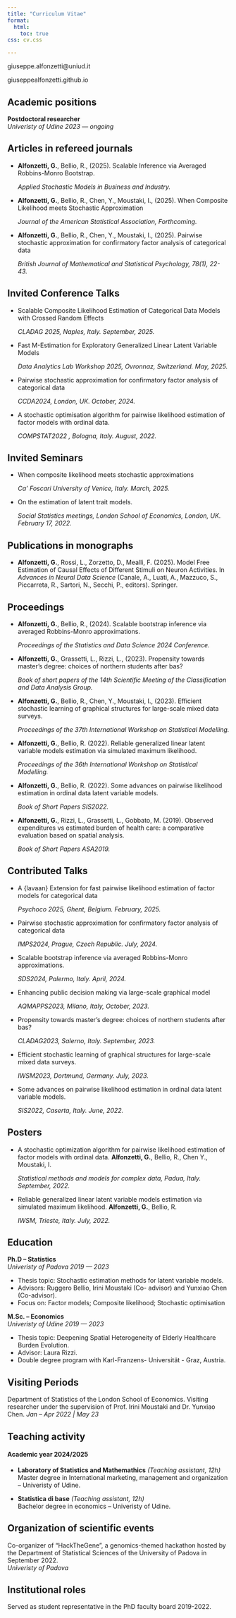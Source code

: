 ```yaml
---
title: "Curriculum Vitae"
format:
  html:
    toc: true
css: cv.css

---
```


::: {.print-only .contact-block}
giuseppe.alfonzetti@uniud.it

giuseppealfonzetti.github.io
:::

## Academic positions
**Postdoctoral researcher** <br> *Univeristy of Udine* [*2023 --- ongoing*]{.cvdate}

## Articles in refereed journals
- **Alfonzetti, G.**, Bellio, R., (2025). Scalable Inference via Averaged Robbins-Monro Bootstrap. <p class="text-primary">*Applied Stochastic Models in Business and Industry.*<p> 

- **Alfonzetti, G.**, Bellio, R., Chen, Y., Moustaki, I., (2025). When Composite Likelihood meets Stochastic Approximation <p class="text-primary">*Journal of the American Statistical Association, Forthcoming.*<p>

- **Alfonzetti, G.**, Bellio, R., Chen, Y., Moustaki, I., (2025). Pairwise stochastic approximation for confirmatory factor analysis of categorical data <p class="text-primary">*British Journal of Mathematical and Statistical Psychology, 78(1), 22-43.*<p>

## Invited Conference Talks
- Scalable Composite Likelihood Estimation of Categorical Data Models with Crossed Random Effects <p class="text-primary"> *CLADAG 2025, Naples, Italy. September, 2025.*<p>
- Fast M-Estimation for Exploratory Generalized Linear Latent Variable Models <p class="text-primary"> *Data Analytics Lab Workshop 2025, Ovronnaz, Switzerland. May, 2025.*<p>
- Pairwise stochastic approximation for confirmatory factor analysis of categorical data <p class="text-primary"> *CCDA2024, London, UK. October, 2024.*<p>
-  A stochastic optimisation algorithm for pairwise likelihood estimation of factor models with ordinal data. <p class="text-primary"> *COMPSTAT2022 , Bologna, Italy. August, 2022.* <p>

## Invited Seminars
- When composite likelihood meets stochastic approximations <p class="text-primary"> *Ca’ Foscari University of Venice, Italy. March, 2025.*<p>
- On the estimation of latent trait models. <p class="text-primary">*Social Statistics meetings, London School of Economics, London, UK. February 17, 2022.*<p>

## Publications in monographs
- **Alfonzetti, G.**, Rossi, L., Zorzetto, D., Mealli, F. (2025). Model Free Estimation of Causal Effects of Different Stimuli on Neuron Activities. In *Advances in Neural Data Science* (Canale, A., Luati, A., Mazzuco, S., Piccarreta, R., Sartori, N., Secchi, P., editors). Springer.

## Proceedings
- **Alfonzetti, G.**, Bellio, R., (2024). Scalable bootstrap inference via averaged Robbins-Monro approximations. <p class="text-primary">*Proceedings of the Statistics and Data Science 2024 Conference.*<p>
- **Alfonzetti, G.**, Grassetti, L., Rizzi, L., (2023). Propensity towards master's degree: choices of northern students after bas? <p class="text-primary">*Book of short papers of the 14th Scientific Meeting of the Classification and Data Analysis Group.*<p>
- **Alfonzetti, G.**, Bellio, R., Chen, Y., Moustaki, I., (2023). Efficient stochastic learning of graphical structures for large-scale mixed data surveys. <p class="text-primary">*Proceedings of the 37th International Workshop on Statistical Modelling.*<p>
- **Alfonzetti, G.**, Bellio, R. (2022). Reliable generalized linear latent variable models estimation via simulated maximum likelihood. <p class="text-primary">*Proceedings of the 36th International Workshop on Statistical Modelling.*<p>
- **Alfonzetti, G.**, Bellio, R. (2022). Some advances on pairwise likelihood estimation in ordinal data latent variable models. <p class="text-primary">*Book of Short Papers SIS2022.*<p>
- **Alfonzetti, G.**, Rizzi, L., Grassetti, L., Gobbato, M. (2019). Observed expenditures vs estimated burden of health care: a comparative evaluation based on spatial analysis. <p class="text-primary">*Book of Short Papers ASA2019.*<p>

## Contributed Talks
- A {lavaan} Extension for fast pairwise likelihood estimation of factor models for categorical data <p class="text-primary"> *Psychoco 2025, Ghent, Belgium. February, 2025.*
- Pairwise stochastic approximation for confirmatory factor analysis of categorical data <p class="text-primary"> *IMPS2024, Prague, Czech Republic. July, 2024.* <p>
- Scalable bootstrap inference via averaged Robbins-Monro approximations. <p class="text-primary"> *SDS2024, Palermo, Italy. April, 2024.* <p>
- Enhancing public decision making via large-scale graphical model <p class="text-primary"> *AQMAPPS2023, Milano, Italy, October, 2023.* <p>
- Propensity towards master's degree: choices of northern students after bas? <p class="text-primary"> *CLADAG2023, Salerno, Italy. September, 2023.* <p>
- Efficient stochastic learning of graphical structures for large-scale mixed data surveys. <p class="text-primary"> *IWSM2023, Dortmund, Germany. July, 2023.* <p>
- Some advances on pairwise likelihood estimation in ordinal data latent variable models. <p class="text-primary">*SIS2022, Caserta, Italy. June, 2022.*<p>

## Posters
- A stochastic optimization algorithm for pairwise likelihood estimation of factor models with ordinal data. **Alfonzetti, G.**, Bellio, R., Chen Y., Moustaki, I. <p class="text-primary">*Statistical methods and models for complex data, Padua, Italy. September, 2022.*<p>
- Reliable generalized linear latent variable models estimation via simulated maximum likelihood. **Alfonzetti, G.**, Bellio, R. <p class="text-primary">*IWSM, Trieste, Italy. July, 2022.*<p>


## Education

**Ph.D -- Statistics** <br> *Univeristy of Padova* [*2019 --- 2023*]{.cvdate}

-  Thesis topic: Stochastic estimation methods for
latent variable models. 
-   Advisors: Ruggero Bellio, Irini Moustaki (Co-
advisor) and Yunxiao Chen (Co-advisor).
-  Focus on: Factor models; Composite likelihood;
Stochastic optimisation

**M.Sc. -- Economics** <br> *Univeristy of Udine* [*2019 --- 2023*]{.cvdate}

-  Thesis topic: Deepening Spatial Heterogeneity
of Elderly Healthcare Burden Evolution. 
-   Advisor: Laura Rizzi.
-  Double degree program with Karl-Franzens-
Universität - Graz, Austria.

## Visiting Periods
Department of Statistics of the London School of Economics. Visiting researcher under the supervision of Prof. Irini Moustaki and Dr. Yunxiao Chen. [*Jan -- Apr 2022 | May 23*]{.cvdate}


## Teaching activity
#### Academic year 2024/2025
- **Laboratory of Statistics and Mathemathics** [*(Teaching assistant, 12h)*]{.cvdate}<br> Master degree in International marketing, management and organization -- Univeristy of Udine.

- **Statistica di base** [*(Teaching assistant, 12h)*]{.cvdate}<br> Bachelor degree in economics -- Univeristy of Udine.

## Organization of scientific events
Co-organizer of "HackTheGene", a genomics-themed hackathon hosted by the Department of Statistical Sciences of the University of Padova in September 2022.
<br> *Univeristy of Padova*

## Institutional roles
Served as student representative in the PhD faculty board 2019-2022.

<!-- ::: {.no-print}
:::

::: {.print-only}

::: -->

